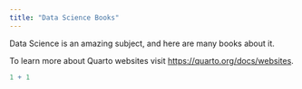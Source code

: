 ```yaml
---
title: "Data Science Books"
---
```


Data Science is an amazing subject, and here are many books about it.

To learn more about Quarto websites visit <https://quarto.org/docs/websites>.

```r
1 + 1
```
